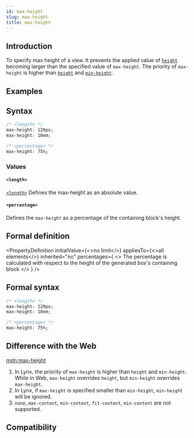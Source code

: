 ```yaml
---
id: max-height
slug: max-height
title: max-height
---
```


## Introduction

To specify max height of a view. It prevents the applied value of [`height`](./height) becoming larger than the specified value of `max-height`.
The priority of `max-height` is higher than [`height`](./height) and [`min-height`](./min-height).

## Examples


<Go
  example="css-api"
  defaultFile="src/max-height/App.tsx"
  img="https://lf-lynx.tiktok-cdns.com/obj/lynx-artifacts-oss-sg/lynx-website/assets/doc/css/max-height.jpg"
  entry="src/max-height"
  animatable="yes"
  defaultEntryFile="dist/max-height.lynx.bundle"
/>

## Syntax

```css
/* <length> */
max-height: 120px;
max-height: 10em;

/* <percentage> */
max-height: 75%;
```

### Values

#### `<length>`

[`<length>`](/api/css/data-type/length.mdx) Defines the max-height as an absolute value.

#### `<percentage>`

Defines the `max-height` as a percentage of the containing block's height.

## Formal definition


<PropertyDefinition
  initialValue={<>no limit</>}
  appliesTo={<>all elements</>}
  inherited="no"
  percentages={
    <>
      The percentage is calculated with respect to the height of the generated
      box's containing block
    </>
  }
/>

## Formal syntax

```css
/* <length> */
max-height: 120px;
max-height: 10em;

/* <percentage> */
max-height: 75%;
```

## Difference with the Web

[mdn:max-height](https://developer.mozilla.org/en-US/docs/Web/CSS/max-height)

1. In Lynx, the priority of `max-height` is higher than `height` and `min-height`. While in Web, `max-height` overrides `height`, but `min-height` overrides `max-height`.
2. In Lynx, if `max-height` is specified smaller than `min-height`, `min-height` will be ignored.
3. `none`, `max-content`, `min-content`, `fit-content`, `min-content` are not supported.

## Compatibility


<LegacyCompatTable metadata="css/properties/max-height" />

